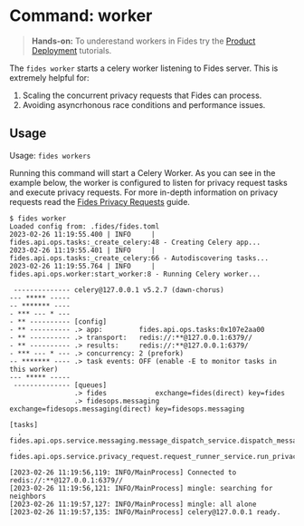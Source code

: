
# Command: worker

> **Hands-on:** To underestand workers in Fides try the [Product Deployment](#LINK) tutorials.

The ```fides worker``` starts a celery worker listening to Fides server.
This is extremely helpful for:

1. Scaling the concurrent privacy requests that Fides can process.
2. Avoiding asyncrhonous race conditions and performance issues.

## Usage
Usage: ```fides workers```

Running this command will start a Celery Worker. As you can see in the example below, the worker is configured to listen for privacy request tasks and execute privacy requests. For more in-depth information on privacy requests read the [Fides Privacy Requests](#LINK) guide.


```console
$ fides worker
Loaded config from: .fides/fides.toml
2023-02-26 11:19:55.400 | INFO     | fides.api.ops.tasks:_create_celery:48 - Creating Celery app...
2023-02-26 11:19:55.401 | INFO     | fides.api.ops.tasks:_create_celery:66 - Autodiscovering tasks...
2023-02-26 11:19:55.764 | INFO     | fides.api.ops.worker:start_worker:8 - Running Celery worker...
 
 -------------- celery@127.0.0.1 v5.2.7 (dawn-chorus)
--- ***** ----- 
-- ******* ---- 
- *** --- * --- 
- ** ---------- [config]
- ** ---------- .> app:         fides.api.ops.tasks:0x107e2aa00
- ** ---------- .> transport:   redis://:**@127.0.0.1:6379//
- ** ---------- .> results:     redis://:**@127.0.0.1:6379/
- *** --- * --- .> concurrency: 2 (prefork)
-- ******* ---- .> task events: OFF (enable -E to monitor tasks in this worker)
--- ***** ----- 
 -------------- [queues]
                .> fides            exchange=fides(direct) key=fides
                .> fidesops.messaging exchange=fidesops.messaging(direct) key=fidesops.messaging

[tasks]
  . fides.api.ops.service.messaging.message_dispatch_service.dispatch_message_task
  . fides.api.ops.service.privacy_request.request_runner_service.run_privacy_request

[2023-02-26 11:19:56,119: INFO/MainProcess] Connected to redis://:**@127.0.0.1:6379//
[2023-02-26 11:19:56,121: INFO/MainProcess] mingle: searching for neighbors
[2023-02-26 11:19:57,127: INFO/MainProcess] mingle: all alone
[2023-02-26 11:19:57,135: INFO/MainProcess] celery@127.0.0.1 ready.
```